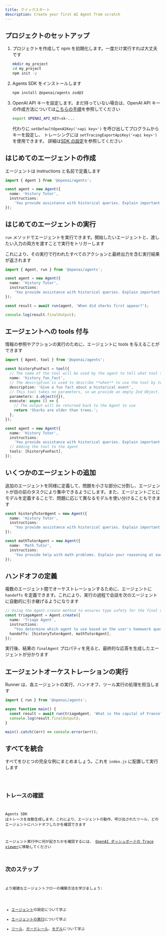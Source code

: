 ```yaml
---
title: クイックスタート
description: Create your first AI Agent from scratch
---
```



## プロジェクトのセットアップ

<Steps>

1. プロジェクトを作成して npm を初期化します。一度だけ実行すれば大丈夫です

   ```bash
   mkdir my_project
   cd my_project
   npm init -y
   ```

2. Agents SDK をインストールします

   ```bash
   npm install @openai/agents zod@3
   ```

3. OpenAI API キーを設定します。まだ持っていない場合は、OpenAI API キーの作成方法については[こちらの手順](https://platform.openai.com/docs/quickstart#create-and-export-an-api-key)を参照してください

   ```bash
   export OPENAI_API_KEY=sk-...
   ```

   代わりに `setDefaultOpenAIKey('<api key>')` を呼び出してプログラムからキーを設定し、
   トレーシングには `setTracingExportApiKey('<api key>')` を使用できます。
   詳細は[SDK の設定](/openai-agents-js/ja/guides/config)を参照してください

</Steps>

## はじめてのエージェントの作成

エージェントは instructions と名前で定義します

```typescript
import { Agent } from '@openai/agents';

const agent = new Agent({
  name: 'History Tutor',
  instructions:
    'You provide assistance with historical queries. Explain important events and context clearly.',
});
```

## はじめてのエージェントの実行

`run` メソッドでエージェントを実行できます。開始したいエージェントと、渡したい入力の両方を渡すことで実行をトリガーします

これにより、その実行で行われたすべてのアクションと最終出力を含む実行結果が返されます

```typescript
import { Agent, run } from '@openai/agents';

const agent = new Agent({
  name: 'History Tutor',
  instructions:
    'You provide assistance with historical queries. Explain important events and context clearly.',
});

const result = await run(agent, 'When did sharks first appear?');

console.log(result.finalOutput);
```

## エージェントへの tools 付与

情報の参照やアクションの実行のために、エージェントに tools を与えることができます

```typescript
import { Agent, tool } from '@openai/agents';

const historyFunFact = tool({
  // The name of the tool will be used by the agent to tell what tool to use.
  name: 'history_fun_fact',
  // The description is used to describe **when** to use the tool by telling it **what** it does.
  description: 'Give a fun fact about a historical event',
  // This tool takes no parameters, so we provide an empty Zod Object.
  parameters: z.object({}),
  execute: async () => {
    // The output will be returned back to the Agent to use
    return 'Sharks are older than trees.';
  },
});

const agent = new Agent({
  name: 'History Tutor',
  instructions:
    'You provide assistance with historical queries. Explain important events and context clearly.',
  // Adding the tool to the agent
  tools: [historyFunFact],
});
```

## いくつかのエージェントの追加

追加のエージェントを同様に定義して、問題を小さな部分に分割し、エージェントが目の前のタスクにより集中できるようにします。また、エージェントごとにモデルを定義することで、問題に応じて異なるモデルを使い分けることもできます

```typescript
const historyTutorAgent = new Agent({
  name: 'History Tutor',
  instructions:
    'You provide assistance with historical queries. Explain important events and context clearly.',
});

const mathTutorAgent = new Agent({
  name: 'Math Tutor',
  instructions:
    'You provide help with math problems. Explain your reasoning at each step and include examples',
});
```

## ハンドオフの定義

複数のエージェント間でオーケストレーションするために、エージェントに `handoffs` を定義できます。これにより、実行の過程で会話を次のエージェントに自動的に引き継げるようになります

```typescript
// Using the Agent.create method to ensures type safety for the final output
const triageAgent = Agent.create({
  name: 'Triage Agent',
  instructions:
    "You determine which agent to use based on the user's homework question",
  handoffs: [historyTutorAgent, mathTutorAgent],
});
```

実行後、結果の `finalAgent` プロパティを見ると、最終的な応答を生成したエージェントが分かります

## エージェントオーケストレーションの実行

Runner は、各エージェントの実行、ハンドオフ、ツール実行の処理を担当します

```typescript
import { run } from '@openai/agents';

async function main() {
  const result = await run(triageAgent, 'What is the capital of France?');
  console.log(result.finalOutput);
}

main().catch((err) => console.error(err));
```

## すべてを統合

すべてをひとつの完全な例にまとめましょう。これを `index.js` に配置して実行します

<Code lang="typescript" code={quickstartExample} title="Quickstart" />

## トレースの確認

Agents SDK はトレースを自動生成します。これにより、エージェントの動作、呼び出されたツール、どのエージェントにハンドオフしたかを確認できます

エージェント実行中に何が起きたかを確認するには、
[OpenAI ダッシュボードの Trace viewer](https://platform.openai.com/traces)に移動してください

## 次のステップ

より複雑なエージェントフローの構築方法を学びましょう:

- [エージェント](/openai-agents-js/ja/guides/agents)の設定について学ぶ
- [エージェントの実行](/openai-agents-js/ja/guides/running-agents)について学ぶ
- [ツール](/openai-agents-js/ja/guides/tools)、[ガードレール](/openai-agents-js/ja/guides/guardrails)、[モデル](/openai-agents-js/ja/guides/models)について学ぶ
